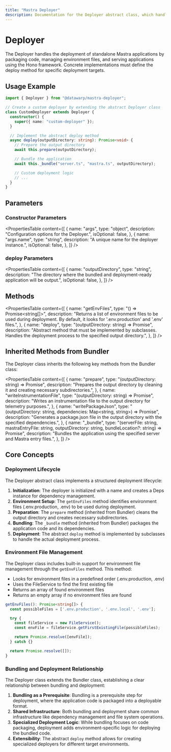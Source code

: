 ```yaml
---
title: "Mastra Deployer"
description: Documentation for the Deployer abstract class, which handles packaging and deployment of Mastra applications.
---
```


# Deployer

The Deployer handles the deployment of standalone Mastra applications by packaging code, managing environment files, and serving applications using the Hono framework. Concrete implementations must define the deploy method for specific deployment targets.

## Usage Example

```typescript
import { Deployer } from "@datawarp/mastra-deployer";

// Create a custom deployer by extending the abstract Deployer class
class CustomDeployer extends Deployer {
  constructor() {
    super({ name: "custom-deployer" });
  }

  // Implement the abstract deploy method
  async deploy(outputDirectory: string): Promise<void> {
    // Prepare the output directory
    await this.prepare(outputDirectory);

    // Bundle the application
    await this._bundle("server.ts", "mastra.ts", outputDirectory);

    // Custom deployment logic
    // ...
  }
}
```

## Parameters

### Constructor Parameters

<PropertiesTable
  content={[
    {
      name: "args",
      type: "object",
      description: "Configuration options for the Deployer.",
      isOptional: false,
    },
    {
      name: "args.name",
      type: "string",
      description: "A unique name for the deployer instance.",
      isOptional: false,
    },
  ]}
/>

### deploy Parameters

<PropertiesTable
  content={[
    {
      name: "outputDirectory",
      type: "string",
      description:
        "The directory where the bundled and deployment-ready application will be output.",
      isOptional: false,
    },
  ]}
/>

## Methods

<PropertiesTable
  content={[
    {
      name: "getEnvFiles",
      type: "() => Promise<string[]>",
      description:
        "Returns a list of environment files to be used during deployment. By default, it looks for '.env.production' and '.env' files.",
    },
    {
      name: "deploy",
      type: "(outputDirectory: string) => Promise<void>",
      description:
        "Abstract method that must be implemented by subclasses. Handles the deployment process to the specified output directory.",
    },
  ]}
/>

## Inherited Methods from Bundler

The Deployer class inherits the following key methods from the Bundler class:

<PropertiesTable
  content={[
    {
      name: "prepare",
      type: "(outputDirectory: string) => Promise<void>",
      description:
        "Prepares the output directory by cleaning it and creating necessary subdirectories.",
    },
    {
      name: "writeInstrumentationFile",
      type: "(outputDirectory: string) => Promise<void>",
      description:
        "Writes an instrumentation file to the output directory for telemetry purposes.",
    },
    {
      name: "writePackageJson",
      type: "(outputDirectory: string, dependencies: Map<string, string>) => Promise<void>",
      description:
        "Generates a package.json file in the output directory with the specified dependencies.",
    },
    {
      name: "_bundle",
      type: "(serverFile: string, mastraEntryFile: string, outputDirectory: string, bundleLocation?: string) => Promise<void>",
      description:
        "Bundles the application using the specified server and Mastra entry files.",
    },
  ]}
/>

## Core Concepts

### Deployment Lifecycle

The Deployer abstract class implements a structured deployment lifecycle:

1. **Initialization**: The deployer is initialized with a name and creates a Deps instance for dependency management.
2. **Environment Setup**: The `getEnvFiles` method identifies environment files (.env.production, .env) to be used during deployment.
3. **Preparation**: The `prepare` method (inherited from Bundler) cleans the output directory and creates necessary subdirectories.
4. **Bundling**: The `_bundle` method (inherited from Bundler) packages the application code and its dependencies.
5. **Deployment**: The abstract `deploy` method is implemented by subclasses to handle the actual deployment process.

### Environment File Management

The Deployer class includes built-in support for environment file management through the `getEnvFiles` method. This method:

- Looks for environment files in a predefined order (.env.production, .env)
- Uses the FileService to find the first existing file
- Returns an array of found environment files
- Returns an empty array if no environment files are found

```typescript
getEnvFiles(): Promise<string[]> {
  const possibleFiles = ['.env.production', '.env.local', '.env'];

  try {
    const fileService = new FileService();
    const envFile = fileService.getFirstExistingFile(possibleFiles);

    return Promise.resolve([envFile]);
  } catch {}

  return Promise.resolve([]);
}
```

### Bundling and Deployment Relationship

The Deployer class extends the Bundler class, establishing a clear relationship between bundling and deployment:

1. **Bundling as a Prerequisite**: Bundling is a prerequisite step for deployment, where the application code is packaged into a deployable format.
2. **Shared Infrastructure**: Both bundling and deployment share common infrastructure like dependency management and file system operations.
3. **Specialized Deployment Logic**: While bundling focuses on code packaging, deployment adds environment-specific logic for deploying the bundled code.
4. **Extensibility**: The abstract `deploy` method allows for creating specialized deployers for different target environments.
